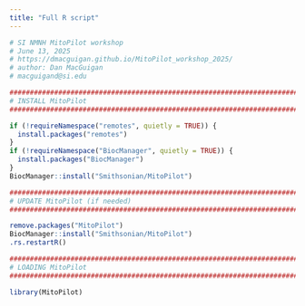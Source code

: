 ```yaml
---
title: "Full R script"
---
```


```R
# SI NMNH MitoPilot workshop
# June 13, 2025
# https://dmacguigan.github.io/MitoPilot_workshop_2025/
# author: Dan MacGuigan
# macguigand@si.edu

###########################################################################
# INSTALL MitoPilot
###########################################################################

if (!requireNamespace("remotes", quietly = TRUE)) {
  install.packages("remotes")
}
if (!requireNamespace("BiocManager", quietly = TRUE)) {
  install.packages("BiocManager")
}
BiocManager::install("Smithsonian/MitoPilot")

###########################################################################
# UPDATE MitoPilot (if needed)
###########################################################################

remove.packages("MitoPilot")
BiocManager::install("Smithsonian/MitoPilot")
.rs.restartR()

###########################################################################
# LOADING MitoPilot
###########################################################################

library(MitoPilot)

```